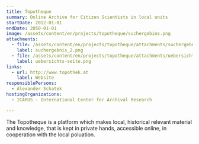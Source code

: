 ```yaml
---
title: Topotheque
summary: Online Archive for Citizen Scientists in local units
startDate: 2012-01-01
endDate: 2050-01-01
image: /assets/content/en/projects/topotheque/suchergebins.png
attachments:
  - file: /assets/content/en/projects/topotheque/attachments/suchergebnis_2.png
    label: suchergebnis_2.png
  - file: /assets/content/en/projects/topotheque/attachments/uebersichts-seite.png
    label: uebersichts-seite.png
links:
  - url: http://www.topothek.at
    label: Website
responsiblePersons:
  - Alexander Schatek
hostingOrganizations:
  - ICARUS - International Center for Archival Research

---
```

The Topotheque is a platform which makes local, historical relevant material and knowledge, that is kept in private hands, accessible online, in cooperation with the local poluation.